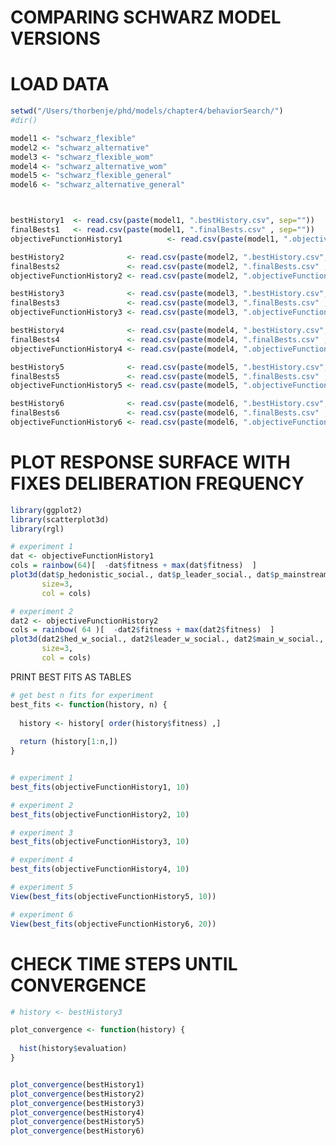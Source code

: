 COMPARING SCHWARZ MODEL VERSIONS
===

LOAD DATA
===
```r

setwd("/Users/thorbenje/phd/models/chapter4/behaviorSearch/")
#dir()

model1 <- "schwarz_flexible"
model2 <- "schwarz_alternative"
model3 <- "schwarz_flexible_wom"
model4 <- "schwarz_alternative_wom"
model5 <- "schwarz_flexible_general"
model6 <- "schwarz_alternative_general"



bestHistory1  <- read.csv(paste(model1, ".bestHistory.csv", sep=""))
finalBests1   <- read.csv(paste(model1, ".finalBests.csv" , sep=""))
objectiveFunctionHistory1          <- read.csv(paste(model1, ".objectiveFunctionHistory.csv", sep=""))

bestHistory2              <- read.csv(paste(model2, ".bestHistory.csv", sep=""))
finalBests2               <- read.csv(paste(model2, ".finalBests.csv" , sep=""))
objectiveFunctionHistory2 <- read.csv(paste(model2, ".objectiveFunctionHistory.csv", sep=""))

bestHistory3              <- read.csv(paste(model3, ".bestHistory.csv", sep=""))
finalBests3               <- read.csv(paste(model3, ".finalBests.csv" , sep=""))
objectiveFunctionHistory3 <- read.csv(paste(model3, ".objectiveFunctionHistory.csv", sep=""))

bestHistory4              <- read.csv(paste(model4, ".bestHistory.csv", sep=""))
finalBests4               <- read.csv(paste(model4, ".finalBests.csv" , sep=""))
objectiveFunctionHistory4 <- read.csv(paste(model4, ".objectiveFunctionHistory.csv", sep=""))

bestHistory5              <- read.csv(paste(model5, ".bestHistory.csv", sep=""))
finalBests5               <- read.csv(paste(model5, ".finalBests.csv" , sep=""))
objectiveFunctionHistory5 <- read.csv(paste(model5, ".objectiveFunctionHistory.csv", sep=""))

bestHistory6              <- read.csv(paste(model6, ".bestHistory.csv", sep=""))
finalBests6               <- read.csv(paste(model6, ".finalBests.csv" , sep=""))
objectiveFunctionHistory6 <- read.csv(paste(model6, ".objectiveFunctionHistory.csv", sep=""))

```


PLOT RESPONSE SURFACE WITH FIXES DELIBERATION FREQUENCY
===
```r

library(ggplot2)
library(scatterplot3d) 
library(rgl)

# experiment 1
dat <- objectiveFunctionHistory1
cols = rainbow(64)[  -dat$fitness + max(dat$fitness)  ]
plot3d(dat$p_hedonistic_social., dat$p_leader_social., dat$p_mainstream_social., 
       size=3, 
       col = cols) 

# experiment 2
dat2 <- objectiveFunctionHistory2
cols = rainbow( 64 )[  -dat2$fitness + max(dat2$fitness)  ]
plot3d(dat2$hed_w_social., dat2$leader_w_social., dat2$main_w_social., 
       size=3, 
       col = cols) 

```

PRINT BEST FITS AS TABLES
 
```r


# get best n fits for experiment
best_fits <- function(history, n) {
  
  history <- history[ order(history$fitness) ,]
  
  return (history[1:n,])
}


# experiment 1
best_fits(objectiveFunctionHistory1, 10)

# experiment 2
best_fits(objectiveFunctionHistory2, 10)

# experiment 3
best_fits(objectiveFunctionHistory3, 10)

# experiment 4
best_fits(objectiveFunctionHistory4, 10)

# experiment 5
View(best_fits(objectiveFunctionHistory5, 10))

# experiment 6
View(best_fits(objectiveFunctionHistory6, 20))

```


CHECK TIME STEPS UNTIL CONVERGENCE
===
```r

# history <- bestHistory3

plot_convergence <- function(history) {
 
  hist(history$evaluation)
}


plot_convergence(bestHistory1)
plot_convergence(bestHistory2)
plot_convergence(bestHistory3)
plot_convergence(bestHistory4)
plot_convergence(bestHistory5)
plot_convergence(bestHistory6)

```

